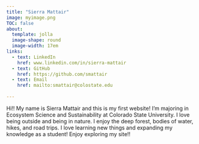 ```yaml
---
title: "Sierra Mattair"
image: myimage.png
TOC: false
about:
  template: jolla
  image-shape: round
  image-width: 17em
links:
  - text: LinkedIn
    href: www.linkedin.com/in/sierra-mattair
  - text: GitHub
    href: https://github.com/smattair
  - text: Email
    href: mailto:smattair@colostate.edu
    
---
```

Hi!! My name is Sierra Mattair and this is my first website! I'm majoring in Ecosystem Science and Sustainability at Colorado State University. I love being outside and being in nature. I enjoy the deep forest, bodies of water, hikes, and road trips. I love learning new things and expanding my knowledge as a student! Enjoy exploring my site!!






